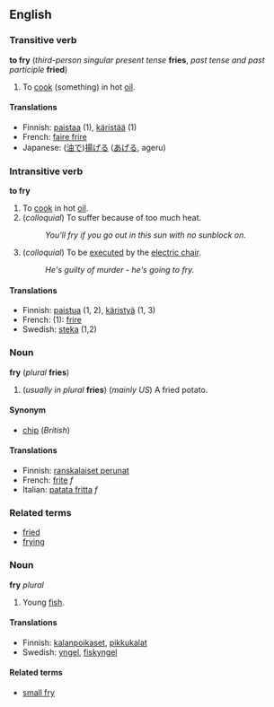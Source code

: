 ==English==
===Transitive verb===
'''to fry''' (''third-person singular present tense'' '''fries''', ''past tense and past participle'' '''fried''')

#To [[cook]] (something) in hot [[oil]].

====Translations====
*Finnish: [[paistaa]] (1), [[käristää]] (1)
*French: [[faire frire]]
*Japanese: ([[油]]で)[[揚げる]] ([[あげる]], ageru)

===Intransitive verb===
'''to fry'''
#To [[cook]] in hot [[oil]].
#(''colloquial'') To suffer because of too much heat.
#:''You'll fry if you go out in this sun with no sunblock on.''
#(''colloquial'') To be [[execute]]d by the [[electric chair]].
#:''He's guilty of murder - he's going to fry.''

====Translations====
*Finnish: [[paistua]] (1, 2), [[käristyä]] (1, 3)
*French: (1): [[frire]]
*Swedish: [[steka]] (1,2)

===Noun===
'''fry''' (''plural'' '''fries''')

#(''usually in plural'' '''fries''') (''mainly US'') A fried potato.

====Synonym====
*[[chip]] (''British'')

====Translations====
*Finnish: [[ranskalaiset perunat]]
*French: [[frite]] ''f''
*Italian: [[patata fritta]] ''f''

===Related terms===
*[[fried]] <!--adjective-->
*[[frying]] <!--noun-->

<!--different etymology-->
===Noun===
'''fry''' ''plural''

#Young [[fish]].

====Translations====
*Finnish: [[kalanpoikaset]], [[pikkukalat]]
*Swedish: [[yngel]], [[fiskyngel]]

====Related terms====
*[[small fry]]